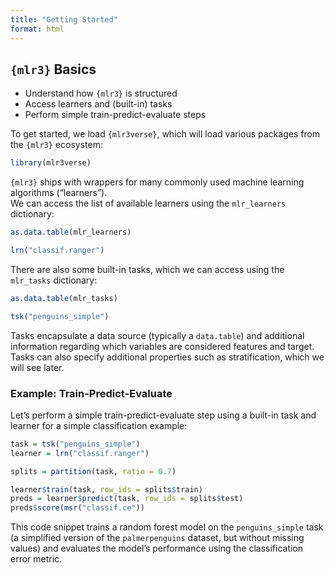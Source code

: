 ```yaml
---
title: "Getting Started"
format: html
---
```


## `{mlr3}` Basics

- Understand how `{mlr3}` is structured
- Access learners and (built-in) tasks
- Perform simple train-predict-evaluate steps


To get started, we load `{mlr3verse}`, which will load various packages from the `{mlr3}` ecosystem:

```r
library(mlr3verse)
```

`{mlr3}` ships with wrappers for many commonly used machine learning algorithms ("learners").  
We can access the list of available learners using the `mlr_learners` dictionary:

```r
as.data.table(mlr_learners)

lrn("classif.ranger")
```

There are also some built-in tasks, which we can access using the `mlr_tasks` dictionary:

```r
as.data.table(mlr_tasks)

tsk("penguins_simple")
```

Tasks encapsulate a data source (typically a `data.table`) and additional information regarding which variables are considered features and target. Tasks can also specify additional properties such as stratification, which we will see later.

### Example: Train-Predict-Evaluate

Let's perform a simple train-predict-evaluate step using a built-in task and learner for a simple classification example:

```r
task = tsk("penguins_simple")
learner = lrn("classif.ranger")

splits = partition(task, ratio = 0.7)

learner$train(task, row_ids = splits$train)
preds = learner$predict(task, row_ids = splits$test)
preds$score(msr("classif.ce"))
```

This code snippet trains a random forest model on the `penguins_simple` task (a simplified version of the `palmerpenguins` dataset, but without missing values) and evaluates the model's performance using the classification error metric.
